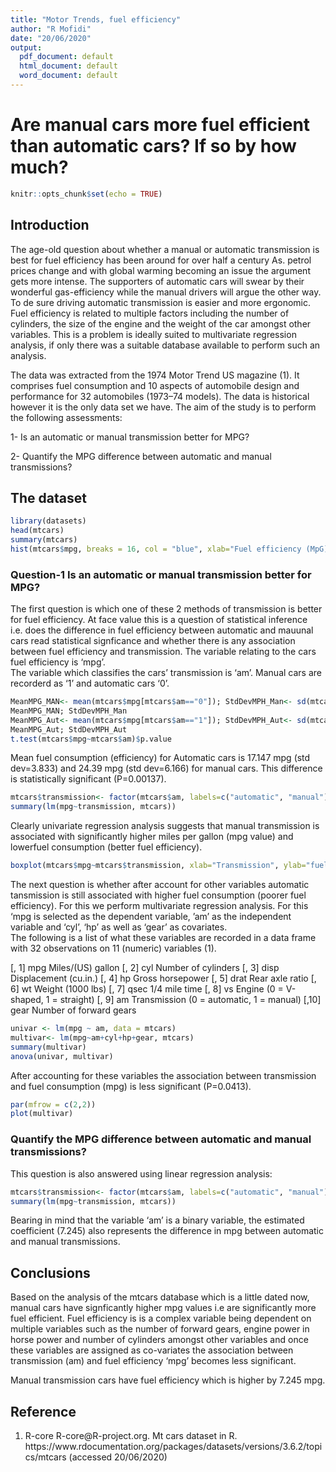 ```yaml
---
title: "Motor Trends, fuel efficiency"
author: "R Mofidi"
date: "20/06/2020"
output:
  pdf_document: default
  html_document: default
  word_document: default
---
```


# Are manual cars more fuel efficient than automatic cars? If so by how much? 

```r
knitr::opts_chunk$set(echo = TRUE)
```

## Introduction

The age-old question about whether a manual or automatic transmission is best for fuel efficiency has been around for over half a century As. petrol prices change and with global warming becoming an issue the argument gets more intense. The supporters of automatic cars will swear by their wonderful gas-efficiency while the manual drivers will argue the other way. To de sure driving automatic transmission is easier and more ergonomic. Fuel efficiency is related to multiple factors including the number of cylinders, the size of the engine and the weight of the car amongst other variables. This is a problem is ideally suited to multivariate regression analysis, if only there was a suitable database available to perform such an analysis. 

The data was extracted from the 1974 Motor Trend US magazine (1). It comprises fuel consumption and 10 aspects of automobile design and performance for 32 automobiles (1973--74 models). The data is historical however it is the only data set we have. The aim of the study is to perform the following assessments:

1- Is an automatic or manual transmission better for MPG?

2- Quantify the MPG difference between automatic and manual transmissions?
  
## The dataset

```r
library(datasets)
head(mtcars)
summary(mtcars)
hist(mtcars$mpg, breaks = 16, col = "blue", xlab="Fuel efficiency (MpG)")
```

### Question-1 Is an automatic or manual transmission better for MPG?

The first question is which one of these 2 methods of transmission is better for fuel efficiency. At face value this is a question of statistical inference i.e. does the difference in fuel efficiency between automatic and mauunal cars read statistical signficance and whether there is any association between fuel efficiency and transmission. 
The variable relating to the cars fuel efficiency is 'mpg'.  
The variable which classifies the cars' transmission is 'am'. Manual cars are recorderd as '1' and automatic cars '0'. 

```r
MeanMPG_MAN<- mean(mtcars$mpg[mtcars$am=="0"]); StdDevMPH_Man<- sd(mtcars$mpg[mtcars$am=="0"])
MeanMPG_MAN; StdDevMPH_Man
MeanMPG_Aut<- mean(mtcars$mpg[mtcars$am=="1"]); StdDevMPH_Aut<- sd(mtcars$mpg[mtcars$am=="1"])
MeanMPG_Aut; StdDevMPH_Aut
t.test(mtcars$mpg~mtcars$am)$p.value
```

Mean fuel consumption (efficiency) for Automatic cars is 17.147 mpg (std dev=3.833) and 24.39 mpg (std dev=6.166) for manual cars. This difference is statistically significant (P=0.00137).

```r
mtcars$transmission<- factor(mtcars$am, labels=c("automatic", "manual"))
summary(lm(mpg~transmission, mtcars))
```

Clearly univariate regression analysis suggests that manual transmission is associated with significantly higher miles per gallon (mpg value) and lowerfuel consumption (better fuel efficiency). 

```r
boxplot(mtcars$mpg~mtcars$transmission, xlab="Transmission", ylab="fuel consumption (mpg)")
```


The next question is whether after account for other variables automatic tansmission is still associated with higher fuel consumption (poorer fuel efficiency). For this we perform multivariate regression analysis. For this 'mpg is selected as the dependent variable, 'am' as the independent variable and  'cyl', 'hp' as well as 'gear' as covariates.  
The following is a list of what these variables are recorded in a data frame with 32 observations on 11 (numeric) variables (1).

[, 1]	mpg	Miles/(US) gallon
[, 2]	cyl	Number of cylinders
[, 3]	disp	Displacement (cu.in.)
[, 4]	hp	Gross horsepower
[, 5]	drat	Rear axle ratio
[, 6]	wt	Weight (1000 lbs)
[, 7]	qsec	1/4 mile time
[, 8]	vs	Engine (0 = V-shaped, 1 = straight)
[, 9]	am	Transmission (0 = automatic, 1 = manual)
[,10]	gear	Number of forward gears

```r
univar <- lm(mpg ~ am, data = mtcars)
multivar<- lm(mpg~am+cyl+hp+gear, mtcars)
summary(multivar)
anova(univar, multivar)
```


After accounting for these variables the association between transmission and fuel consumption (mpg) is less significant (P=0.0413). 

```r
par(mfrow = c(2,2))
plot(multivar)
```

### Quantify the MPG difference between automatic and manual transmissions?

This question is also answered using linear regression analysis:

```r
mtcars$transmission<- factor(mtcars$am, labels=c("automatic", "manual"))
summary(lm(mpg~transmission, mtcars))
```

Bearing in mind that the variable 'am' is a binary variable, the estimated coefficient (7.245) also represents the difference in mpg between automatic and manual transmissions.

## Conclusions
Based on the analysis of the mtcars database which is a little dated now, manual cars have signficantly higher mpg values i.e are significantly more fuel efficient. Fuel efficiency is is a complex variable being dependent on multiple variables such as the number of forward gears, engine power in horse power and number of cylinders amongst other variables and once these variables are assigned as co-variates the association between transmission (am) and fuel efficiency 'mpg' becomes less significant.

Manual transmission cars have fuel efficiency which is higher by 7.245 mpg.   

## Reference 

(1) R-core R-core@R-project.org. Mt cars dataset in R. https://www.rdocumentation.org/packages/datasets/versions/3.6.2/topics/mtcars (accessed 20/06/2020)
